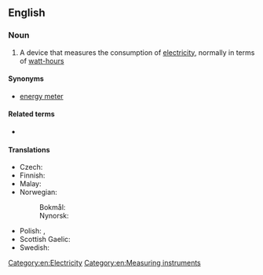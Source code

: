 ==English==

===Noun===
{{wikipedia}}
{{en-noun}}

# A device that measures the consumption of [[electricity]], normally in terms of [[watt-hour]]s

====Synonyms====
* [[energy meter]]

====Related terms====
* {{l|en|smart meter}}

====Translations====
{{trans-top|a device that measures the consumption of electricity}}
* Czech: {{t+|cs|elektroměr|m}}
* Finnish: {{t+|fi|sähkömittari}}
* Malay: {{t|ms|meter keelektrikan}}
* Norwegian:
*: Bokmål: {{t|nb|strømmåler|m}}
*: Nynorsk: {{t|nn|straummålar|m}}
{{trans-mid}}
* Polish: {{t|pl|licznik prądu|m}}, {{t|pl|licznik energii elektrycznej|m}}
* Scottish Gaelic: {{t|gd|meidheadair-dealain|m}}
* Swedish: {{t+|sv|elmätare|c}}
{{trans-bottom}}

[[Category:en:Electricity]]
[[Category:en:Measuring instruments]]